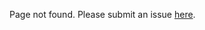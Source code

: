 Page not found. Please submit an issue [here](https://github.com/primodiumxyz/developer/issues/new).
